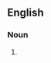 ==English==

===Noun===
{{head|en|noun plural form|head=[[paternal]] [[uncle]]s}}

# {{plural of|paternal uncle|lang=en}}